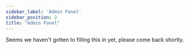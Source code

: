 ```yaml
---
sidebar_label: 'Admin Panel'
sidebar_position: 2
title: "Admin Panel"
---
```


Seems we haven't gotten to filling this in yet, please come back shortly.

<!--
TODO
# Admin Panel

**TODO**
*ELI5*

## Installation

**TODO**
*Remove this if admin-ui ends up being packaged with core or sth*

## Execution

**TODO**

## Navigation

**TODO**
*Where to find it*

### Modules

**TODO**
*Available modules*

### Settings

**TODO**
*Links to Config and Security pages*
-->

